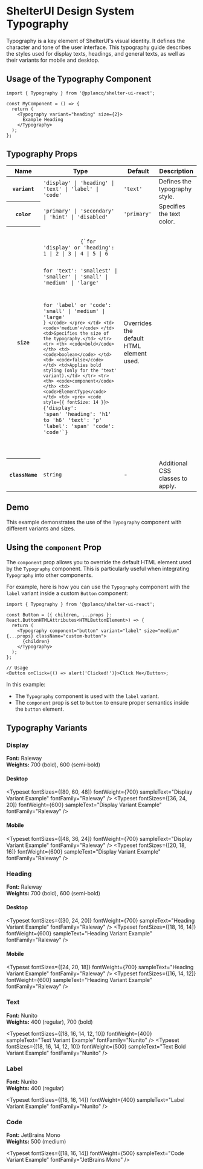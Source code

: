 
<Meta of={TypographyStories} name="Typography" />

# ShelterUI Design System Typography

Typography is a key element of ShelterUI's visual identity. It defines the character and tone of the user interface.
This typography guide describes the styles used for display texts, headings, and general texts, as well as their variants for mobile and desktop.

## Usage of the Typography Component

```tsx
import { Typography } from '@pplancq/shelter-ui-react';

const MyComponent = () => {
  return (
    <Typography variant="heading" size={2}>
      Example Heading
    </Typography>
  );
};
```

## Typography Props

<table id="typography-props">
  <thead>
    <tr>
      <th>Name</th>
      <th>Type</th>
      <th>Default</th>
      <th>Description</th>
    </tr>
  </thead>
  <tbody>
    <tr>
      <th>
        <code>variant</code>
      </th>
      <td>
        <code>'display' | 'heading' | 'text' | 'label' | 'code'</code>
      </td>
      <td>
        <code>'text'</code>
      </td>
      <td>Defines the typography style.</td>
    </tr>
    <tr>
      <th>
        <code>color</code>
      </th>
      <td>
        <code>'primary' | 'secondary' | 'hint' | 'disabled'</code>
      </td>
      <td>
        <code>'primary'</code>
      </td>
      <td>Specifies the text color.</td>
    </tr>
    <tr>
      <th>
        <code>size</code>
      </th>
      <td>
        <pre>
          <code style={{ fontSize: 14 }}>
            {`for 'display' or 'heading':
1 | 2 | 3 | 4 | 5 | 6

for 'text':
'smallest' | 'smaller' |
'small' | 'medium' | 'large'

for 'label' or 'code':
'small' | 'medium' | 'large'
`}
          </code>
        </pre>
      </td>
      <td>
        <code>'medium'</code>
      </td>
      <td>Specifies the size of the typography.</td>
    </tr>
    <tr>
      <th>
        <code>bold</code>
      </th>
      <td>
        <code>boolean</code>
      </td>
      <td>
        <code>false</code>
      </td>
      <td>Applies bold styling (only for the 'text' variant).</td>
    </tr>
    <tr>
      <th>
        <code>component</code>
      </th>
      <td>
        <code>ElementType</code>
      </td>
      <td>
        <pre>
          <code style={{ fontSize: 14 }}>
            {`'display': 'span'
'heading': 'h1' to 'h6'
'text': 'p'
'label': 'span'
'code': 'code'`}

</code>
</pre>
</td>
<td>Overrides the default HTML element used.</td>
</tr>
<tr>
<th>
<code>className</code>
</th>
<td>
<code>string</code>
</td>
<td>-</td>
<td>Additional CSS classes to apply.</td>
</tr>

  </tbody>
</table>

## Demo

This example demonstrates the use of the `Typography` component with different variants and sizes.

<Canvas of={TypographyStories.ExampleLayout} sourceState="shown" />

<Controls of={TypographyStories.ExampleLayout} />

## Using the `component` Prop

The `component` prop allows you to override the default HTML element used by the `Typography` component.
This is particularly useful when integrating `Typography` into other components.

For example, here is how you can use the `Typography` component with the `label` variant inside a custom `Button` component:

```tsx
import { Typography } from '@pplancq/shelter-ui-react';

const Button = ({ children, ...props }: React.ButtonHTMLAttributes<HTMLButtonElement>) => {
  return (
    <Typography component="button" variant="label" size="medium" {...props} className="custom-button">
      {children}
    </Typography>
  );
};

// Usage
<Button onClick={() => alert('Clicked!')}>Click Me</Button>;
```

In this example:

- The `Typography` component is used with the `label` variant.
- The `component` prop is set to `button` to ensure proper semantics inside the `button` element.

## Typography Variants

### Display

**Font:** Raleway\
**Weights:** 700 (bold), 600 (semi-bold)

#### Desktop

<Typeset fontSizes={[80, 60, 48]} fontWeight={700} sampleText="Display Variant Example" fontFamily="Raleway" />
<Typeset fontSizes={[36, 24, 20]} fontWeight={600} sampleText="Display Variant Example" fontFamily="Raleway" />

#### Mobile

<Typeset fontSizes={[48, 36, 24]} fontWeight={700} sampleText="Display Variant Example" fontFamily="Raleway" />
<Typeset fontSizes={[20, 18, 16]} fontWeight={600} sampleText="Display Variant Example" fontFamily="Raleway" />

### Heading

**Font:** Raleway\
**Weights:** 700 (bold), 600 (semi-bold)

#### Desktop

<Typeset fontSizes={[30, 24, 20]} fontWeight={700} sampleText="Heading Variant Example" fontFamily="Raleway" />
<Typeset fontSizes={[18, 16, 14]} fontWeight={600} sampleText="Heading Variant Example" fontFamily="Raleway" />

#### Mobile

<Typeset fontSizes={[24, 20, 18]} fontWeight={700} sampleText="Heading Variant Example" fontFamily="Raleway" />
<Typeset fontSizes={[16, 14, 12]} fontWeight={600} sampleText="Heading Variant Example" fontFamily="Raleway" />

### Text

**Font:** Nunito  
**Weights:** 400 (regular), 700 (bold)

<Typeset fontSizes={[18, 16, 14, 12, 10]} fontWeight={400} sampleText="Text Variant Example" fontFamily="Nunito" />
<Typeset fontSizes={[18, 16, 14, 12, 10]} fontWeight={500} sampleText="Text Bold Variant Example" fontFamily="Nunito" />

### Label

**Font:** Nunito  
**Weights:** 400 (regular)

<Typeset fontSizes={[18, 16, 14]} fontWeight={400} sampleText="Label Variant Example" fontFamily="Nunito" />

### Code

**Font:** JetBrains Mono  
**Weights:** 500 (medium)

<Typeset fontSizes={[18, 16, 14]} fontWeight={500} sampleText="Code Variant Example" fontFamily="JetBrains Mono" />
